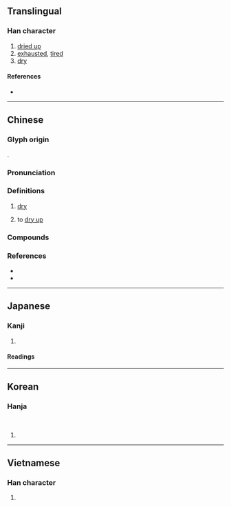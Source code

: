 {{also|凅}}
{{character info}}
==Translingual==

===Han character===
{{Han char|rn=85|rad=水|as=08|sn=11|four=36100|canj=EWJR|ids=⿰氵固}}

# [[dried up]]
# [[exhausted]], [[tired]]
# [[dry]]

====References====
* {{Han ref|kx=0628.190|dkj=17601|dj=1030.100|hdz=31650.020|uh=6DB8|ud=28088|bh=B255|bd=45653}}

----

==Chinese==
{{zh-forms|alt=沍,𤃯-historical variant}}

===Glyph origin===
{{Han etym}}
{{Han compound|水|alt1=氵|固|c1=s|c2=p|t1=water|ls=psc}}.

===Pronunciation===
{{zh-pron
|m=hé
|m-s=
|c=kok3,hok6
|c-t=
|g=
|h=pfs=
|j=
|md=
|mn=khok
|mn-t=hoh8/hag4/ko2
|mn-t_note=ko2 - vernacular (俗)
|w=
|x=
|mc=y
|oc=y
|cat=a
}}

===Definitions===
{{zh-hanzi}}

# {{lb|zh|of bodies of water}} [[dry]]
# {{lb|zh|of bodies of water}} to [[dry up]]
#: {{zh-syn|㲸}}

===Compounds===
{{zh-der|乾涸|枯涸|枯魚涸轍|河涸海乾|涸乾|涸漁|涸澤而漁|涸轍之枯|涸轍之魚|涸轍之鮒|涸轍枯魚|涸轍窮魚|涸轍窮鱗|涸陰|涸鮒|涸鱗濡沫|濡沫涸轍}}

===References===
* {{R:twedu|A02232}}
* {{R:yue:Hanzi}}

{{zh-cat|Water}}

----

==Japanese==

===Kanji===
{{ja-kanji|grade=|rs=水08}}

# {{rfdef|ja|sort=水08}}

====Readings====
{{ja-readings
|goon=がく
|kanon=かく
|kanyoon=こ
|kun=か-れる, か-らす, こお-る
}}

----

==Korean==

===Hanja===
{{ko-hanja|후}}<br>{{ko-hanja|학}}

# {{rfdef|ko|sort=水08}}

----

==Vietnamese==

===Han character===
{{vi-readings|rs=水08|reading=hạt}}

# {{rfdef|vi|sort=水08}}